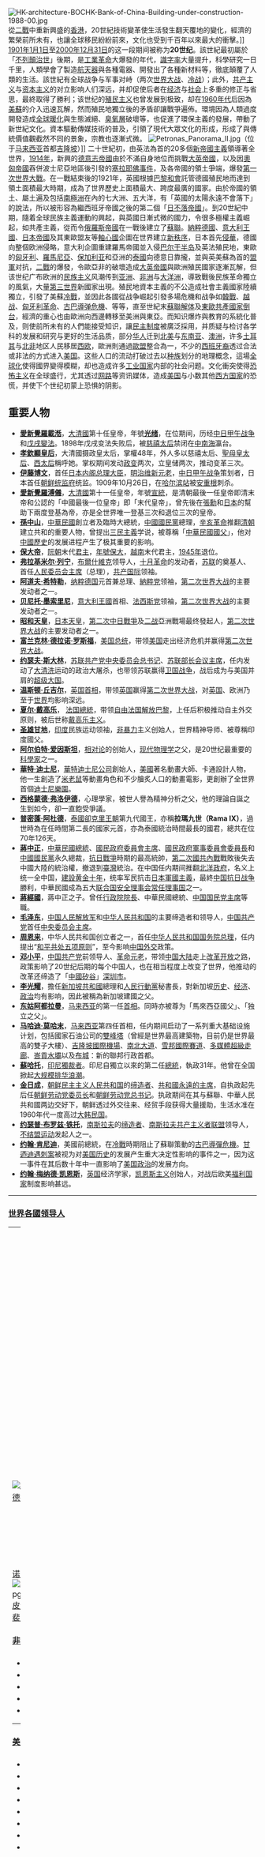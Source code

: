 {{多個問題|

{{POV |time=2010-04-06T07:09:32+00:00 }}
{{Inappropriate tone |time=2010-04-06T07:09:32+00:00 }}
}}
{{noteTA
|1=zh-hans:纳博科夫;zh-hk:納博可夫;zh-tw:納博可夫;
|2=zh-cn:蒂姆·伯纳斯-李; zh-tw:提姆·柏內茲-李;zh-hk:添·柏納斯-李;zh-hant:蒂姆·伯納斯-李;
|3=zh-cn:蒂莫西; zh-tw:提摩西; zh-hk:添莫菲;zh-hant:蒂莫西;
|4=zh-cn:蒂姆;zh-tw:提姆;zh-hk:添;zh-hant:蒂姆;
|5=zh-cn:伯纳斯; zh-tw:柏內茲;zh-hant:伯納斯;zh-hk:柏納斯;
}}
{{CenturyTOC|20}}
[[File:HK-architecture-BOCHK-Bank-of-China-Building-under-construction-1988-00.jpg|thumb]]從[[二戰|二戰]]中重新興盛的[[香港|香港]]，20世紀技術變革使生活發生翻天覆地的變化，經濟的繁榮前所未有，也讓全球移民紛紛前來，文化也受到千百年以來最大的衝擊。]]
[[1901年|1901年]][[1月1日|1月1日]]至[[2000年|2000年]][[12月31日|12月31日]]的这一段期间被称为'''20世纪'''。該世紀最初屬於「[[不列顛治世|不列顛治世]]」後期，是[[工業革命|工業革命]]大爆發的年代，[[識字率|識字率]]大量提升，科學研究一日千里，人類學會了製造[[航天器|航天器]]與各種電器、開發出了各種新材料等，徹底顛覆了人類的生活。該世紀有全球战争与军事对峙（两次[[世界大战|世界大战]]、[[冷战|冷战]]）；此外，[[共产主义|共产主义]]与[[资本主义|资本主义]]的对立影响人们深远，并却促使后者在[[经济|经济]]与[[社会|社会]]上多重的修正与省思，最終取得了勝利；该世纪的[[殖民主义|殖民主义]]也曾发展到极致，却在[[1960年代|1960年代]]后因為[[美國|美]][[蘇聯|蘇]]的介入迅速瓦解，然而殖民地獨立後的矛盾卻讓戰爭遍佈。環境因為人類過度開發造成[[全球暖化|全球暖化]]與生態滅絕、[[臭氧層|臭氧層]]破壞等，也促進了環保主義的發展，帶動了新世紀文化。資本驅動傳媒技術的普及，引領了現代大眾文化的形成，形成了與傳統價值觀截然不同的景象，宗教也逐漸式微。
[[File:Petronas_Panorama_II.jpg|thumb]]（位于[[马来西亚|马来西亚]]首都[[吉隆坡|吉隆坡]]）]] 
二十世紀初，由英法為首的20多個[[新帝國主義|新帝國主義]]領導著全世界，[[1914年|1914年]]，新興的[[德意志帝國|德意志帝國]]由於不滿自身地位而挑戰[[大英帝國|大英帝國]]，以及因[[奧匈帝國|奧匈帝國]]吞併波士尼亞地區後引發的[[塞拉耶佛事件|塞拉耶佛事件]]，及各帝國的領土爭端，爆發[[第一次世界大戰|第一次世界大戰]]。在一戰結束後的1921年，英國根據[[巴黎和會|巴黎和會]]託管德國殖民地而達到領土面積最大時期，成為了世界歷史上面積最大、跨度最廣的國家。由於帝國的領土、屬土遍及包括[[南極洲|南極洲]]在內的七大洲、五大洋，有「英國的太陽永遠不會落下」的說法，所以被形容為繼西班牙帝國之後的第二個「[[日不落帝國|日不落帝國]]」。到20世紀中期，隨着全球民族主義運動的興起，與英國日漸式微的國力，令很多極權主義崛起，如共產主義，從而令[[俄羅斯帝國|俄羅斯帝國]]在一戰後建立了[[蘇聯|蘇聯]]。[[納粹德國|納粹德國]]、[[意大利王國_(1861年－1946年)|意大利王國]]、[[日本帝國|日本帝國]]及其東歐盟友等[[軸心國|軸心國]]企圖在世界建立[[新秩序_(納粹主義)|新秩序]]，日本首先[[第二次中日战争|侵華]]，德國向整個欧洲侵略，意大利企圖重建羅馬帝國並入侵[[巴尔干半岛|巴尔干半岛]]及英法殖民地，東歐的[[匈牙利王國__(1920-1946)|匈牙利]]、[[羅馬尼亞王國|羅馬尼亞]]、[[保加利亚王國|保加利亚]]和亞洲的[[泰國|泰國]]向德意日靠攏，並與英美蘇為首的[[盟軍|盟軍]]对抗，[[二戰|二戰]]的爆發，令歐亞非的破壞造成[[大英帝國|大英帝國]]與歐洲殖民國家逐漸瓦解，但该世纪广布欧洲的[[民族主义|民族主义]]风潮传到[[亚洲|亚洲]]、[[非洲|非洲]]与[[大洋洲|大洋洲]]，導致戰後民族革命獨立的風氣，大量[[第三世界|第三世界]]新國家出現。殖民地資本主義的不公造成社會主義國家陸續獨立，引發了美蘇[[冷戰|冷戰]]，並因此各國從战争崛起引發多場危機和战争如[[韓戰|韓戰]]、[[越战|越战]]、[[匈牙利革命|匈牙利革命]]、[[古巴導弹危機|古巴導弹危機]]、等等，直至世紀末[[蘇聯解体|蘇聯解体]]及[[東欧劇變|東歐共產國家倒台]]，經濟的重心也由歐洲向西邊轉移至美洲與東亞。而知识爆炸與教育的系統化普及，则使前所未有的人們能接受知识，讓[[民主制度|民主制度]]被廣泛採用，并质疑与检讨各学科的发展和研究与更好的生活品质，部分[[华人|华人]]迁到[[北美|北美]]与[[东南亚|东南亚]]、[[澳洲|澳洲]]，许多[[土耳其|土耳其]]与[[北非|北非]]地区人民移居[[西欧|西欧]]，歐洲則通過[[歐盟|歐盟]]整合為一，不少的[[西班牙裔|西班牙裔]]透过合法或非法的方式进入[[美国|美国]]。这些人口的流动打破过去以[[种族|种族]]划分的地理概念，這場[[全球化|全球化]]使得國界變得模糊，却也造成许多[[工业国家|工业国家]]内部的社会问题。文化衝突使得[[恐怖主义|恐怖主义]]在全球盛行，尤其透过[[网路|网路]]等资讯媒体，造成[[美国|美国]]与小数其他[[西方国家|西方国家]]的恐慌，并使下个世纪初蒙上恐惧的阴影。

== 重要人物 ==
*'''[[光绪帝|愛新覺羅載湉]]'''，[[清朝|大清國]]第十任皇帝，年號'''[[光绪|光绪]]'''，在位期间，历经[[甲午战争|中日甲午战争]]和[[戊戌變法|戊戌變法]]。1898年戊戌变法失败后，被[[慈禧太后|慈禧太后]]禁闭在[[中南海|中南海]]瀛台。
*'''[[慈禧太后|孝欽顯皇后]]'''，大清國摄政皇太后，掌權48年，外人多以慈禧太后、[[聖母皇太后|聖母皇太后]]、[[西太后|西太后]]稱呼她。掌权期间发动[[政变|政变]]两次，立皇储两次，推动变革三次。
*'''[[伊藤博文|伊藤博文]]'''，首任[[日本内阁总理大臣|日本内阁总理大臣]]，[[明治维新|明治维新]][[元老_(日本)|元老]]，[[甲午战争|中日甲午战争]]策划者，日本首任[[大韓帝國|朝鲜]][[統監府|统监府]]统监。1909年10月26日，在[[哈尔滨站|哈尔滨站]]被[[安重根|安重根]]刺杀。
*'''[[溥仪|愛新覺羅溥儀]]'''，[[清朝|大清國]]第十一任皇帝，年號[[宣統|宣統]]，是清朝最後一任皇帝即清末帝和公認的「中國最後一位皇帝」即「末代皇帝」，曾先後在[[張勳|張勳]]和[[日本|日本]]的幫助下兩度登基為帝，亦是全世界唯一登基三次和退位三次的皇帝。
*'''[[孫中山|孫中山]]'''，[[中華民國|中華民國]]創立者及臨時大總統，[[中國國民黨|中國國民黨]]總理，[[辛亥革命|辛亥革命]]推翻[[清朝|清朝]]建立共和的重要人物，曾提出[[三民主義|三民主義]]学说，被尊稱「[[中華民國國父|中華民國國父]]」，他对[[中國歷史|中國歷史]]的发展进程产生了极其重要的影响。
*'''[[保大帝|保大帝]]'''，[[阮朝|阮朝]]末代[[君主|君主]]，[[年號|年號]][[保大_(阮朝)|保大]]，[[越南|越南]]末代君主，[[1945年|1945年]]退位。
*'''[[弗拉基米尔·列宁|弗拉基米尔·列宁]]'''，[[布爾什維克|布爾什維克]]领导人，[[十月革命|十月革命]]的发动者，[[苏联|苏联]]的奠基人、首任[[苏联部长会议主席|人民委员会主席]]（总理），[[共产国际|共产国际]]领袖。
*'''[[阿道夫·希特勒|阿道夫·希特勒]]'''，[[纳粹德国|纳粹德国]]元首兼总理、[[納粹党|納粹党]]领袖，[[第二次世界大战|第二次世界大战]]的主要发动者之一。
*'''[[贝尼托·墨索里尼|贝尼托·墨索里尼]]'''，[[意大利王國_(1861年-1946年)|意大利王國]]首相、[[法西斯党|法西斯党]]领袖，[[第二次世界大战|第二次世界大战]]的主要发动者之一。
*'''[[昭和天皇|昭和天皇]]'''，[[日本天皇|日本天皇]]，[[抗日战争|第二次中日戰爭]]及[[二战|二战]]亞洲戰場最终發起人，[[第二次世界大战|第二次世界大战]]的主要发动者之一。
*'''[[富兰克林·德拉诺·罗斯福|富兰克林·德拉诺·罗斯福]]'''，[[美国总统|美国总统]]，带领[[美国|美国]]走出经济危机并赢得[[第二次世界大战|第二次世界大战]]。
*'''[[约瑟夫·斯大林|约瑟夫·斯大林]]'''，[[苏联共产党中央委员会总书记|苏联共产党中央委员会总书记]]、[[苏联部长会议主席|苏联部长会议主席]]，任内发动了[[大清洗|大清洗]]运动的政治大屠杀，也带领苏联赢得[[苏德战争|卫国战争]]，战后成为与美国并肩的[[超级大国|超级大国]]。
*'''[[温斯顿·丘吉尔|温斯顿·丘吉尔]]'''，[[英国首相|英国首相]]，带领[[英国|英国]]赢得[[第二次世界大战|第二次世界大战]]，对[[英国历史|英国]]、欧洲乃至于[[世界歷史|世界]]均影响深远。
*'''[[夏尔·戴高乐|夏尔·戴高乐]]'''， [[法国總統|法国總統]]，带领[[自由法国|自由法国]][[解放巴黎|解放巴黎]]，上任后积极推动自主外交原则，被后世称[[戴高乐主义|戴高乐主义]]。
*'''[[圣雄甘地|圣雄甘地]]'''，[[印度|印度]]民族运动领袖，[[非暴力|非暴力]]主义创始人，世界精神导师、被尊稱印度國父。
*'''[[阿尔伯特·爱因斯坦|阿尔伯特·爱因斯坦]]'''，[[相对论|相对论]]的创始人，[[现代物理学|现代物理学]]之父，是20世纪最重要的[[科學家|科學家]]之一。
*'''[[華特·迪士尼|華特·迪士尼]]'''，[[華特迪士尼公司|華特迪士尼公司]]創始人，[[美國|美國]]著名動畫大師、卡通設計人物，他一生創造了[[米老鼠|米老鼠]]等動畫角色和不少膾炙人口的動畫電影，更創辦了全世界首個[[迪士尼樂園|迪士尼樂園]]。
*'''[[西格蒙德·弗洛伊德|西格蒙德·弗洛伊德]]'''，心理學家，被世人譽為精神分析之父，他的理論自誕之生到如今，卻一直飽受爭議。
*'''[[普密蓬·阿杜德|普密蓬·阿杜德]]'''，[[泰國|泰國]][[卻克里王朝|卻克里王朝]]第九代國王，亦稱'''拉瑪九世（Rama IX）'''，過世時為在任時間第二長的國家元首，亦為泰國統治時間最長的國君，總共在位70年126天。
*'''[[蔣中正|蔣中正]]'''，[[中華民國總統|中華民國總統]]、[[國民政府委員會主席|國民政府委員會主席]]、[[國民政府軍事委員會|國民政府軍事委員會]][[委員長|委員長]]和[[中國國民黨|中國國民黨]]永久總裁，[[抗日戰爭|抗日戰爭]]時期的最高統帥，[[第二次國共內戰|第二次國共內戰]]戰敗後失去中國大陸的統治權，撤退到[[臺灣|臺灣]]統治。在中国任内期间推翻[[北洋政府|北洋政府]]，名义上统一全中国，[[黃金十年_(中華民國)|建設黄金十年]]，统率军民抗击[[日本軍國主義|日本軍國主義]]，最終[[中国抗日战争|中国抗日战争]]勝利，中華民國成為五大[[联合国安全理事会常任理事国|联合国安全理事会常任理事国]]之一。
*'''[[蔣經國|蔣經國]]'''，蔣中正之子。曾任[[行政院院長|行政院院長]]、中華民國總統、[[中国国民党主席|中国国民党主席]]等職。
*'''[[毛泽东|毛泽东]]'''，[[中国人民解放军|中国人民解放军]]和[[中华人民共和国|中华人民共和国]]的主要缔造者和领导人，[[中国共产党|中国共产党]]首任[[中国共产党中央委员会主席|中央委员会主席]]。
*'''[[周恩来|周恩来]]'''，中华人民共和国创立者之一，首任[[中华人民共和国国务院总理|中华人民共和国国务院总理]]，任内提出“[[和平共处五项原则|和平共处五项原则]]”，至今影响[[中华人民共和国外交|中国外交]]政策。
*'''[[邓小平|邓小平]]'''，[[中国共产党|中国共产党]]前领导人、[[中共八大元老|革命元老]]，带领[[中国大陆|中国大陆]]走上[[改革开放|改革开放]]之路，政策影响了20世纪后期的每个中国人，也在相当程度上改变了世界，他推动的改革还缔造了「[[中國矽谷|中國矽谷]]」[[深圳市|深圳市]]。
*'''[[李光耀|李光耀]]'''，擔任[[新加坡共和國|新加坡共和國]]總理和[[人民行動黨|人民行動黨]]秘書長，對新加坡[[新加坡历史|历史]]、[[新加坡经济|经济]]、[[新加坡政治|政治]]均有影响，因此被稱為新加坡建國之父。
*'''[[东姑阿都拉曼|东姑阿都拉曼]]'''，[[马来西亚|马来西亚]]的第一任[[马来西亚首相|首相]]。同時亦被尊为「馬來西亞國父」、「独立之父」。
*'''[[马哈迪·莫哈末|马哈迪·莫哈末]]'''，[[马来西亚|马来西亚]]第四任首相，任内期间启动了一系列重大基础设施计划，包括國家石油公司的[[雙峰塔|雙峰塔]]（曾經是世界最高建築物，目前仍是世界最高的雙子大樓）、[[吉隆坡國際機場|吉隆坡國際機場]]、[[南北大道|南北大道]]、[[雪邦國際賽道|雪邦國際賽道]]、[[多媒體超級走廊|多媒體超級走廊]]、[[峇貢水壩|峇貢水壩]]以及[[布城|布城]]：新的聯邦行政首都。
*'''[[蘇哈托|蘇哈托]]'''，[[印尼|印尼]][[獨裁者|獨裁者]]。印尼自獨立以來的第二任[[印度尼西亚总统|總統]]，執政31年。他曾在全国掀起[[印度尼西亚大屠杀_(1965年－1966年)|大规模排华浪潮]]。
*'''[[金日成|金日成]]'''，[[朝鲜民主主义人民共和国|朝鲜民主主义人民共和国]]的[[國父|缔造者]]、[[共和國永遠的主席|共和國永遠的主席]]，自执政起先后任[[朝鲜劳动党委员长|朝鲜劳动党委员长]]和[[朝鲜劳动党总书记|朝鲜劳动党总书记]]。执政期间在其与蘇聯、中華人民共和國两边交好下，朝鲜透过外交往来、经贸手段获得大量援助，生活水准在1960年代一度高过[[大韩民国|大韩民国]]。
*'''[[约瑟普·布罗兹·铁托|约瑟普·布罗兹·铁托]]'''，[[南斯拉夫|南斯拉夫]]的[[国父|缔造者]]、[[南斯拉夫共产主义者联盟|南斯拉夫共产主义者联盟]]领导人，[[不结盟运动|不结盟运动]]发起人之一。
*'''[[约翰·肯尼迪|约翰·肯尼迪]]'''，美國前總統，在[[冷戰|冷戰]]時期阻止了蘇聯策動的[[古巴導彈危機|古巴導彈危機]]。[[甘迺迪遇刺案|甘迺迪遇刺案]]被视为对[[美国历史|美国历史]]的发展产生重大决定性影响的事件之一，因为这一事件在其后数十年中一直影响了[[美国政治|美国政治]]的发展方向。
*'''[[约翰·梅纳德·凯恩斯|约翰·梅纳德·凯恩斯]]'''，[[英国|英国]]经济学家，[[凯恩斯主义|凯恩斯主义]]创始人，对战后欧美[[福利国家|福利国家]]制度影响甚远。
<hr>
=== [[世界各國|世界各國]][[领导人|领导人]] ===
{| border="0" cellpadding="5" width="100%"
|----- valign="top"
| width="25%" | || width="25%" | 
|-----
| valign="top" |

[[File:_Nelson_Mandela_1994_(2).jpg|thumb]][[纳尔逊·曼德拉|纳尔逊·曼德拉]]]]
[[File:FDR_in_1933_(1).jpg|thumb]][[富兰克林·德拉诺·罗斯福|富兰克林·德拉诺·罗斯福]]]]
[[File:John_F._Kennedy,_White_House_color_photo_portrait.jpg|150px]][[约翰·甘迺迪|约翰·甘迺迪]]]] 
[[File:Augusto_Pinochet_foto_oficial_coloreada.jpg|thumb]][[皮诺切特|皮诺切特]]]]
[[File:Juan_Domingo_Perón.jpg|thumb]][[胡安·裴隆|胡安·裴隆]]]]

====[[非洲|非洲]]====
*[[伊迪·阿敏|伊迪·阿敏]]，[[乌干达|乌干达]]
*[[曼德拉|曼德拉]]，[[南非|南非]]
*[[纳赛尔|纳赛尔]]，[[埃及|埃及]]
*[[薩莫拉·馬謝爾|薩莫拉·馬謝爾]]，[[莫桑比克|莫桑比克]]
*[[罗伯特·穆加贝|罗伯特·穆加贝]]，[[津巴布韦|津巴布韦]]
<hr>

====[[美洲|美洲]]====
*[[狄奥多·罗斯福|狄奥多·罗斯福]]，[[美国|美国]]
*[[伍德羅·威爾遜|伍德羅·威爾遜]]，[[美国|美国]]
* [[富蘭克林·德拉諾·羅斯福|富蘭克林·德拉諾·羅斯福]]，[[美国|美国]]
*[[哈利·S·杜鲁门|哈利·S·杜鲁门]]，[[美国|美国]]
*[[德怀特·D·艾森豪威尔|德怀特·D·艾森豪威尔]]，[[美国|美国]]
*[[约翰·肯尼迪|约翰·肯尼迪]]，[[美国|美国]]
*[[林登·B·约翰逊|林登·B·约翰逊]]，[[美国|美国]]
*[[理查德·尼克松|理查德·尼克松]]，[[美国|美国]]
| valign="top" |
*[[吉米·卡特|吉米·卡特]]，[[美国|美国]]
*[[隆納·雷根|隆納·雷根]]，[[美国|美国]]
*[[乔治·赫伯特·沃克·布什|乔治·赫伯特·沃克·布什]]，[[美国|美国]]
*[[比爾·柯林頓|比爾·柯林頓]]，[[美国|美国]]
*[[路易·聖洛朗|路易·聖洛朗]]，[[加拿大|加拿大]]
*[[萊斯特·皮爾遜|萊斯特·皮爾遜]]，[[加拿大|加拿大]]
*[[皮埃尔·特鲁多|皮埃尔·特鲁多]]，[[加拿大|加拿大]]
*[[胡安·裴隆|胡安·裴隆]]，[[阿根廷|阿根廷]]
*[[伊娃·裴隆|伊娃·裴隆]]，[[阿根廷|阿根廷]]
*[[菲德爾·卡斯特罗|菲德爾·卡斯特罗]]，[[古巴|古巴]]
*[[切·格瓦拉|切·格瓦拉]]，[[古巴|古巴]]
*[[皮诺切特|皮诺切特]]，[[智利|智利]]
*[[藤森謙也|藤森謙也]]，[[祕魯|祕魯]]
*[[若昂·菲格雷多|若昂·菲格雷多]]，[[巴西|巴西]]

|}
<hr>

====[[東亞|東亞]]、[[東南亞|東南亞]]、[[南亞|南亞]]====
{| border="0" cellpadding="5" width="100%"
|----- valign="top"
| width="25%" | || width="25%" | || width="25%" | || width="25%" |
|
|
|-----
| valign="top" |
[[File:Sun_Yat-sen_2.jpg|thumb]][[孫中山|孫中山]]]]
[[File:Mahathir_1984_cropped.jpg|thumb]][[马哈迪·莫哈末|马哈迪·莫哈末]]]]
[[File:_Kim_Il_Sung_Portrait-2.jpg|thumb]][[金日成|金日成]]]]
| valign="top" |
[[File:Mao_Zedong_portrait.jpg|thumb]][[毛泽东|毛泽东]]]]
[[File:_Hideki_Tōjō.jpg|thumb]][[東條英機|東條英機]]]] 
[[File:Lee_Kuan_Yew.jpg|thumb]][[李光耀|李光耀]]]]
| valign="top" |
[[File:蔣中正肖像(上色).jpg|thumb]][[蔣中正|蔣中正]]]]
[[File:Deng_Xiaoping_and_Jimmy_Carter_at_the_arrival_ceremony_for_the_Vice_Premier_of_China._-_NARA_-_183157-restored(cropped).jpg|thumb]][[邓小平|邓小平]]]]
[[File:_Jnehru.jpg|thumb]][[賈瓦哈拉爾·尼赫魯|賈瓦哈拉爾·尼赫魯]]]]
|}
{| border="0" cellpadding="5" width="100%"
|----- valign="top"
| width="25%" | || width="25%" | 
|-----
| valign="top" |
*[[光绪帝|光绪帝]]，[[清朝|大清帝國]]
*[[溥仪|溥仪]]，大清帝國
*[[袁世凱|袁世凱]]，大清帝國、[[中華民國|中華民國]]、[[中華帝國|中華帝國]]（中國）
*[[孫中山|孫中山]]，中華民國
*[[蔣中正|蔣中正]]，中華民國
*[[蔣經國|蔣經國]]，中華民國
*[[李登輝|李登輝]]，中華民國
*[[毛泽东|毛泽东]]，[[中华人民共和国|中华人民共和国]]
*[[周恩来|周恩来]]，中華人民共和國
*[[华国锋|华国锋]]，中華人民共和國
*[[邓小平|邓小平]]，中華人民共和國
*[[赵紫阳|赵紫阳]]，中華人民共和國
*[[江泽民|江泽民]]，中華人民共和國
*[[李鹏|李鹏]]，中華人民共和國
*[[甘地|甘地]]，[[印度|印度]]
*[[尼赫鲁|尼赫鲁]]，印度
*[[甘地夫人|甘地夫人]]，印度
*[[拉吉夫·甘地|拉吉夫·甘地]]，印度
*[[穆罕默德·阿里·真纳|穆罕默德·阿里·真纳]]，[[巴基斯坦|巴基斯坦]]
*[[齊亞·哈克|齊亞·哈克]]，[[巴基斯坦|巴基斯坦]]
*[[貝娜齊爾·布托|貝娜齊爾·布托]]，[[巴基斯坦|巴基斯坦]]
*[[納瓦茲·謝里夫|納瓦茲·謝里夫]]，[[巴基斯坦|巴基斯坦]]
*[[阮福晪|阮福晪]]，[[阮朝|阮朝]]([[越南|越南]])
*[[胡志明|胡志明]]，[[越南|越南]]
*[[大正天皇|大正天皇]]，[[日本|日本]]
*[[昭和天皇|昭和天皇]]，[[日本|日本]]
*[[明仁天皇|明仁天皇]]，[[日本|日本]]
*[[伊藤博文|伊藤博文]]，日本
*[[桂太郎|桂太郎]]，日本
*[[加藤高明|加藤高明]]，日本
*[[田中義一|田中義一]]，日本
| valign="top" |
*[[近衛文麿|近衛文麿]]，日本
*[[東條英機|東條英機]]，日本
*[[吉田茂|吉田茂]]，日本
*[[岸信介|岸信介]]，日本
*[[佐藤榮作|佐藤榮作]]，日本
*[[田中角榮|田中角榮]]，日本
*[[中曾根康弘|中曾根康弘]]，日本
*[[橋本龍太郎|橋本龍太郎]]，日本
*[[小淵惠三|小淵惠三]]，日本
*[[銮披汶·颂堪|銮披汶·颂堪]]，[[泰国|泰国]]
*[[金日成|金日成]]，[[朝鲜民主主义人民共和国|北朝鮮]]
*[[金正日|金正日]]，北朝鮮
*[[李承晚|李承晚]]，[[大韩民国|韓國]]
*[[朴正熙|朴正熙]]，韓國
*[[全斗煥|全斗煥]]，韓國
*[[盧泰愚|盧泰愚]]，韓國
*[[金泳三|金泳三]]，韓國
*[[金大中|金大中]]，韓國
*[[西哈努克|西哈努克]]，[[柬埔寨|柬埔寨]]
*[[波尔布特|波尔布特]]，柬埔寨
*[[洪森|洪森]]，柬埔寨
*[[蘇卡諾|蘇卡諾]]，[[印尼|印尼]]
*[[蘇哈托|蘇哈托]]，[[印尼|印尼]]
*[[馬可仕|馬可仕]]，[[菲律宾|菲律宾]]
*[[菲德爾·瓦爾迪斯·羅慕斯|菲德爾·瓦爾迪斯·羅慕斯]]，[[菲律宾|菲律宾]]
*[[李光耀|李光耀]]，[[新加坡|新加坡]]
*[[東姑阿都拉曼|東姑阿都拉曼]]，[[马来西亚|马来西亚]]
*[[敦阿都拉萨|敦阿都拉萨]]，馬來西亞
*[[胡先翁|胡先翁]]，馬來西亞
*[[马哈迪·莫哈末|马哈迪·莫哈末]]，馬來西亞
|}
<hr>
{| border="0" cellpadding="5" width="100%"
|----- valign="top"
| width="25%" | || width="25%" | 
|-----
| valign="top" |

====[[欧洲|欧洲]]====
{| border="0" cellpadding="5" width="100%"
|----- valign="top"
| width="25%" | || width="25%" | || width="25%" | || width="25%" |
|
|
|-----
| valign="top" |
[[File:Bundesarchiv_Bild_183-H1216-0500-002,_Adolf_Hitler.jpg|150px]]]]
[[File:Sir_Winston_Churchill_-_19086236948.jpg|150px]]]]
| valign="top" |
[[File:Josip_Broz_Tito_uniform_portrait.jpg|150px]]]]
[[File:Duce_Benito_Mussolini.jpg|150px]]]]
| valign="top" |
[[File:Charles_de_Gaulle-1963.jpg|150px]]]]
[[File:Ataturk1930s.jpg|150px]]]]
|}

{| border="0" cellpadding="5" width="100%"
|----- valign="top"
| width="25%" | || width="25%" | 
|-----
| valign="top" |

*[[佐治五世|佐治五世]]，[[英国|英国]]
*[[佐治六世|佐治六世]]，[[英国|英国]]
*[[內維爾·張伯倫|內維爾·張伯倫]]，[[英国|英国]]
*[[温斯顿·邱吉尔|温斯顿·邱吉尔]]，英國
*[[愛德華·希思|愛德華·希思]]，英國
*[[柴契爾夫人|柴契爾夫人]]，英國
*[[約翰·梅傑|約翰·梅傑]]，英國
*[[威廉二世_(德国)|威廉二世]]，[[德意志帝国|德意志帝国]]
*[[保罗·冯·兴登堡|保罗·冯·兴登堡]]，[[威瑪共和國|威瑪共和國]]
*[[阿道夫·希特勒|阿道夫·希特勒]]，[[納粹德国|納粹德国]]
*[[康拉德·阿登纳|康拉德·阿登纳]]，[[西德|西德]]
*[[赫爾穆特·科爾|赫爾穆特·科爾]]，[[德国|德国]]
*[[维托里奥·埃马努埃莱三世|维托里奥·埃马努埃莱三世]]，[[意大利王國|意大利王國]]
*[[墨索里尼|墨索里尼]]，[[意大利王國|意大利王國]]
*[[阿爾契德·加斯貝利|阿爾契德·加斯貝利]]，[[意大利共和國|意大利共和國]]
*[[贝当|贝当]]，[[法国|法国]]
*[[夏爾·戴高樂|夏爾·戴高樂]]，[[法國|法國]]
*[[弗朗索瓦·密特朗|弗朗索瓦·密特朗]]，[[法國|法國]]
*[[雅克·希拉克|雅克·希拉克]]，[[法國|法國]]
*[[弗朗西斯科·佛朗哥|弗朗西斯科·佛朗哥]]，[[佛朗哥時期|西班牙]]
*[[铁托|铁托]]，[[南斯拉夫|南斯拉夫]]
*[[米洛塞維奇|米洛塞維奇]]，南斯拉夫
*[[瓦茨拉夫·哈維爾|瓦茨拉夫·哈維爾]]，[[捷克|捷克]]
| valign="top" |
*[[列赫·瓦文萨|列赫·瓦文萨]]，[[波兰|波兰]]
*[[穆斯塔法·凯末尔·阿塔土克|穆斯塔法·凯末尔·阿塔土克]]，[[土耳其|土耳其]]
*[[霍查|霍查]]，[[阿爾巴尼亞|阿爾巴尼亞]]
|}
<hr>

====[[西亞|西亞]]====

{| border="0" cellpadding="5" width="100%"
|----- valign="top"
| width="25%" | || width="25%" | || width="25%" | || width="25%" |
|
|
|-----
| valign="top" |
[[File:Golda_Meir_03265u.jpg|150px]]]]
| valign="top" |
[[File:Portrait_of_Ruhollah_Khomeini_By_Mohammad_Sayyad.jpg|140px]]]]
| valign="top" |
[[File:Saddam_Hussein_in_1998.png|140px]]]]
|}

*[[穆罕默德·奥马尔|穆罕默德·奥马尔]]，[[阿富汗|阿富汗]]
*[[戴維·本-古里安|戴維·本-古里安]]，[[以色列|以色列]]
*[[迈尔夫人|迈尔夫人]]，[[以色列|以色列]]
*[[希蒙·佩雷斯|希蒙·佩雷斯]]，[[以色列|以色列]]
*[[伊本·沙烏地|伊本·沙烏地]]，[[沙特阿拉伯|沙特阿拉伯]]
*[[阿卜杜拉一世|阿卜杜拉一世]]，[[約旦|約旦]]
*[[赛义德·鲁霍拉·霍梅尼|赛义德·鲁霍拉·霍梅尼]]，[[伊朗|伊朗]]
*[[阿拉法特|阿拉法特]]，[[巴勒斯坦|巴勒斯坦]]
*[[費薩爾一世|費薩爾一世]]，[[伊拉克|伊拉克]]
*[[萨达姆|萨达姆]]，[[伊拉克|伊拉克]]
*[[扎耶德·本·苏尔坦·阿勒纳哈扬|扎耶德·本·苏尔坦·阿勒纳哈扬]]，[[阿聯酋|阿聯酋]]

<hr>

====[[苏联|苏联]]／[[俄罗斯|俄罗斯]]====

{| border="0" cellpadding="5" width="100%"
|----- valign="top"
| width="25%" | || width="25%" | || width="25%" | || width="25%" |
|
|
|-----
| valign="top" |

[[File:Lenin_1920.jpg|135px]]]]
| valign="top" |
[[File:Stalin_Museum_Batumi.jpg|150px]]]]
| valign="top" |
[[File:RIAN_archive_359290_Mikhail_Gorbachev_(cropped).jpg|160px]]]]
|} 

*[[尼古拉二世_(俄罗斯)|尼古拉二世]]
*[[弗拉基米尔·列宁|弗拉基米尔·列宁]]
*[[托洛茨基|托洛茨基]]
*[[莫洛托夫|莫洛托夫]]
*[[约瑟夫·斯大林|约瑟夫·斯大林]]
*[[尼基塔·赫鲁晓夫|尼基塔·赫鲁晓夫]]
*[[布里茲涅夫|布里茲涅夫]]
*[[尤里·弗拉基米罗维奇·安德罗波夫|尤里·弗拉基米罗维奇·安德罗波夫]]
*[[米哈伊尔·戈尔巴乔夫|米哈伊尔·戈尔巴乔夫]]
*[[鲍里斯·尼古拉耶维奇·叶利钦|鲍里斯·尼古拉耶维奇·叶利钦]]

<hr>
{| border="0" cellpadding="5" width="100%"
|----- valign="top"
| width="25%" | || width="25%" | 
|-----
| valign="top" |
|}

=== 科学家 ===
{| border="0" cellpadding="5" width="100%"
|----- valign="top"
| width="25%" | || width="25%" | || width="25%" | || width="25%" |
|
|
|-----
| valign="top" |
[[File:Albert_Einstein_Head.jpg|140px]]]]
|} 

*[[爱因斯坦|爱因斯坦]]
*[[海森堡|海森堡]]
*[[斯蒂芬·霍金|斯蒂芬·霍金]]
*[[玻尔|玻尔]]
*[[伽莫夫|伽莫夫]]
*[[湯瑪斯·愛迪生|湯瑪斯·愛迪生]]
*[[巴甫洛夫|巴甫洛夫]]
*[[佛朗西斯·克里克|佛朗西斯·克里克]]
*[[詹姆斯·沃森|詹姆斯·沃森]]
*[[艾伦·图灵|艾伦·图灵]]
*[[冯·诺伊曼|冯·诺伊曼]]
*[[蒂姆·伯纳斯-李|蒂姆·伯纳斯-李]]
*[[伦琴|伦琴]]
*[[薛定谔|薛定谔]]
*[[高錕|高錕]]
*[[尼古拉·特斯拉|尼古拉·特斯拉]]
*[[玛丽·居里|玛丽·居里]]
*[[约翰·冯·诺伊曼|约翰·冯·诺伊曼]]
<hr>

=== 軍事領袖 ===
{| border="0" cellpadding="5" width="100%"
|----- valign="top"
| width="25%" | || width="25%" | || width="25%" | || width="25%" |
|
|
|-----
| valign="top" |
[[File:Erwin-Rommel-1941.jpg|140px]]]]
|} 
*[[毛澤東|毛澤東]]
*[[朱德|朱德]]
*[[金日成|金日成]]
*[[蔣介石|蔣介石]]
*[[孫立人|孫立人]]
*[[張自忠|張自忠]]
*[[約翰·潘興|約翰·潘興]]
*[[乔治·马歇尔|乔治·马歇尔]]
*[[麥克阿瑟|麥克阿瑟]]
*[[艾森豪威爾|艾森豪威爾]]
*[[奧馬爾·布萊德雷|奧馬爾·布萊德雷]]
*[[巴頓|巴頓]]
*[[尼米兹|尼米兹]]
*[[朱可夫|朱可夫]]
*[[康斯坦丁·羅科索夫斯基|康斯坦丁·羅科索夫斯基]]
*[[艾伦·布鲁克|艾伦·布鲁克]]
*[[伯納德·勞·蒙哥馬利|伯納德·勞·蒙哥馬利]]
*[[東條英機|東條英機]]
*[[山本五十六|山本五十六]] 
*[[埃里希·馮·曼施坦因|埃里希·馮·曼施坦因]]
*[[隆美爾|隆美爾]]
*[[卡爾·鄧尼茨|卡爾·鄧尼茨]]
*[[戈林|戈林]]
*[[海因茨·古德里安|海因茨·古德里安]]
*[[墨索里尼|墨索里尼]]
*[[費迪南·福煦|費迪南·福煦]]
*[[夏爾·戴高樂|夏爾·戴高樂]]
<hr>

=== 电影人 ===

{| border="0" cellpadding="5" width="100%"
|----- valign="top"
| width="25%" | || width="25%" | || width="25%" | || width="25%" |
|
|
|-----
| valign="top" |
[[File:Walt_Disney_1946.JPG|140px]]]]
|} 
*[[詹姆斯卡麥隆|詹姆斯卡麥隆]]
*[[查理·卓别林|查理·卓别林]]
*[[伍迪·艾伦|伍迪·艾伦]]
*[[英格玛·伯格曼|英格玛·伯格曼]]
*[[米开朗基罗·安东尼奥尼|米开朗基罗·安东尼奥尼]]
*[[法兰克·卡普拉|法兰克·卡普拉]]
*[[弗朗西斯·科波拉|弗朗西斯·科波拉]]
*[[谢尔盖·爱森斯坦|谢尔盖·爱森斯坦]]
*[[费德里柯·费里尼|费德里柯·费里尼]]
*[[伊利亚·卡赞|伊利亚·卡赞]]
*[[阿尔弗雷德·希区柯克|阿尔弗雷德·希区柯克]]
*[[华特·迪士尼|华特·迪士尼]]
*[[劳勃·怀斯|劳勃·怀斯]]
*[[约翰·拉塞特|约翰·拉塞特]]
*[[乔治·卢卡斯|乔治·卢卡斯]]
*[[史蒂文·索德伯格|史蒂文·索德伯格]]
*[[斯坦利·库布里克|斯坦利·库布里克]]
*[[斯蒂芬·斯皮尔伯格|斯蒂芬·斯皮尔伯格]]
*[[大卫·林奇|林奇]]
*[[马丁·斯科西斯|马丁·斯科西斯]]
*[[大卫·连恩|大卫·连恩]]
*[[黑泽明|黑泽明]]
*[[宫崎骏|宫崎骏]]
*[[小津安二郎|小津安二郎]]
*[[让·雷诺阿|让·雷诺阿]]
*[[奥森·威尔斯|奥森·威尔斯]]
*[[許冠文|許冠文]]
*[[周星馳|周星馳]]
*[[劉德華|劉德華]]
|}
<hr>
{| border="0" cellpadding="5" width="100%"
|----- valign="top"
| width="20%" | || width="30%" | 
|-----
| valign="top" |

===武術家===
*[[黃飛鴻|黃飛鴻]]
*[[霍元甲|霍元甲]]
*[[葉問|葉問]]
*[[李小龙|李小龙]]
*[[刘云樵|刘云樵]]
*[[衛笑堂|衛笑堂]]
*[[道夫·龙格尔|道夫·龙格尔]]
<hr>

===音樂家=== 
*[[法蘭克·辛納屈|法蘭克·辛納屈]]
*[[梅豔芳|梅豔芳]]
*[[黃家駒|黃家駒]]
*[[張國榮|張國榮]]
*[[艾維斯·皮禮士利|艾維斯·皮禮士利]]
*[[譚詠麟|譚詠麟]]
*[[許冠傑|許冠傑]]
*[[鲍勃·迪伦|鲍勃·迪伦]]
*[[林子祥|林子祥]]
*[[王傑|王傑]]
*[[披頭四樂隊|披頭四樂隊]]
*[[艾瑞莎·弗蘭克林|艾瑞莎·弗蘭克林]]
*[[張學友|張學友]]
*[[周璇|周璇]]

| valign="top" |

=== 文学家 ===
*[[泰戈尔|泰戈尔]]
*[[马克·吐温|马克·吐温]]
*[[羅曼·羅蘭|羅曼·羅蘭]]
*[[葉慈|葉慈]]
*[[海明威|海明威]]
*[[巴勃罗·聂鲁达|聶魯達]]
*[[胡适|胡适]]
*[[鲁迅|鲁迅]]
*[[夏目漱石|夏目漱石]]
*[[芥川龙之介|芥川龙之介]]
*[[川端康成|川端康成]]
*[[三島由紀夫|三島由紀夫]]
*[[太宰治|太宰治]]
*[[索忍尼辛|索忍尼辛]]
*[[阿尔贝·加缪|阿尔贝·加缪]]
*[[亚瑟·米勒|亚瑟·米勒]]
*[[达里奥·福|达里奥·福]]
*[[费尔南多·佩索亚|费尔南多·佩索亚]]
*[[弗朗西斯·斯科特·菲茨杰拉德|弗朗西斯·斯科特·菲茨杰拉德]]
*[[弗兰兹·卡夫卡|弗兰兹·卡夫卡]]
*[[乔治·奥威尔|乔治·奥威尔]]
*[[哈罗德·品特|哈罗德·品特]]
*[[杰罗姆·大卫·塞林格|杰罗姆·大卫·塞林格]]
*[[让-保罗·萨特|让-保罗·萨特]]
*[[詹姆斯·乔伊斯|詹姆斯·乔伊斯]]
*[[亨利·米勒|亨利·米勒]]
*[[约翰·罗纳德·鲁埃尔·托尔金|约翰·罗纳德·鲁埃尔·托尔金]]
*[[马塞尔·普鲁斯特|马塞尔·普鲁斯特]]
*[[费德里戈·加西亚·洛尔卡|费德里戈·加西亚·洛尔卡]]
*[[塞缪尔·贝克特|塞缪尔·贝克特]]
*[[索尔·贝娄|索尔·贝娄]]
*[[托马斯·斯特尔那斯·艾略特|托马斯·斯特尔那斯·艾略特]]
*[[加西亚·马尔克斯|加西亚·马尔克斯]]
*[[托妮·莫里森|托妮·莫里森]]
*[[托马斯·曼|托马斯·曼]]
| valign="top" |
*[[弗吉尼亚·伍尔芙|弗吉尼亚·伍尔芙]]
*[[威廉·巴特勒·叶芝|威廉·巴特勒·叶芝]]
*[[弗拉基米爾·納博可夫|弗拉基米爾·納博可夫]]
*[[米兰·昆德拉|米兰·昆德拉]]
*[[克立·巴莫|克立·巴莫]]
*[[金庸|金庸]]
<hr>

=== 艺术家 ===
*[[达利|达利]]
*[[毕加索|毕加索]]
*[[安迪沃荷|安迪沃荷]]
*[[杜象|杜象]]
*[[勒·柯布西耶|勒·柯布西耶]]
<hr>

=== 商业家 ===
*[[亨利·福特|亨利·福特]]
*[[比尔·盖茨|比尔·盖茨]]
*[[賴利·佩吉|賴利·佩吉]]
*[[保罗·艾伦|保罗·艾伦]]
*[[巴菲特|巴菲特]]
*[[安藤百福|安藤百福]]
*[[华特·迪士尼|华特·迪士尼]]
*[[李健熙|李健熙]]
*[[霍华德·休斯|霍华德·休斯]]
*[[史蒂夫·乔布斯|史蒂夫·乔布斯]]
*[[林纳斯·托瓦兹|林纳斯·托瓦兹]]
*[[松下幸之助|松下幸之助]]
*[[山姆·沃尔顿|山姆·沃尔顿]]
<hr>

=== 宗教家及社會運動者 ===
*[[若望保祿二世|若望保祿二世]]
*[[德蕾莎修女|德蕾莎修女]]
*[[马丁·路德·金|马丁·路德·金]]
*[[罗萨·帕克斯|罗萨·帕克斯]]
*[[達賴喇嘛|達賴喇嘛]][[丹增嘉措|丹增嘉措]]
*[[黛安娜王妃|黛安娜王妃]]
*[[葛培理|葛培理]]
*[[文鲜明|文鲜明]]
|}

== 重要事件、发展与成就 ==
=== 科学技术 ===
''参看[[20世纪的科学成就|20世纪的科学成就]]、[[20世纪的科学演变年表|20世纪的科学演变年表]]''
*[[汽车|汽车]]工业以及其他[[工业|工业]]开始使用[[流水装配线|流水装配线]]。这种大规模的生产使商品价格降低，产出更多。汽车也因此成为重要的交通工具。
[[File:First_flight2.jpg|thumb]]
*机动[[飞机|飞机]]在[[1903年|1903年]]面世后，国与国之间的距离拉近；随着航空科技不断进步，带给人类不少方便，但也引发很多污染问题、[[石油危机|石油危机]]等，及航空科技应用于军事上，于二十世纪的两次全球性战争中带来不少大规模破坏。
*[[航天器|航天器]]的发明让[[世界|世界]]变小了。[[太空船|太空船]]则带领人们向宇宙迈进，对宇宙进行的探索让我们更了解地球以外的世界。
*[[电台|电台]]、[[电视|电视]]及[[电影|电影]]等大众传媒的普及为人类带来巨大影响，它们娱乐大众，同样可以传播各种[[政治|政治]]信息。
*[[杀虫剂|杀虫剂]]、[[化学肥料|化学肥料]]的发明大大提高了[[农业|农业]]产值，也带来的新的[[环境污染|环境污染]]。
*在基础[[物理学|物理学]]领域内的重大发现，例如[[相对论|相对论]]和[[量子物理学|量子物理学]]为人类带来了[[核武器|核武器]]、[[核动力|核动力]]及[[激光|激光]]的发明。
*[[电腦|电腦]]的出现并且进入社会各个领域，极大地改变了社会的日常面貌。
*[[宇宙学|宇宙学]]取得巨大进展，“[[大爆炸|大爆炸]]”理论被创立，人类开始研究宇宙的起源。
*[[洗衣机|洗衣机]]、[[空调|空调]]、[[冰箱|冰箱]]、[[电视|电视]]等电器的发明大大提高了人们的生活品质。
*90年代[[互联网|互联网]]的兴起，极大幅度的影响了人类的生活。

=== 战争与政治 ===
;[[战争|战争]]
* 1904-1905年[[大日本帝國|日本]]与[[俄羅斯帝國|俄国]]爆发[[日俄战争|日俄战争]]，日本获得最终胜利，也是近代史上非欧洲国家首次战胜欧洲强国。
* 1914-1918年[[第一次世界大战|第一次世界大战]]爆發。[[德国|德国]]、[[法国|法国]]、[[英国|英国]]、[[美国|美国]]、[[俄羅斯帝國|俄国]]等几乎所有重要的西方工业化国家卷入了[[第一次世界大战|第一次世界大战]]。[[協約國|協約國]]戰勝，[[同盟國_(第一次世界大戰)|同盟國]]戰敗。[[德意志帝國|德意志帝國]]、[[俄羅斯帝國|俄羅斯帝國]]、[[鄂圖曼帝國|鄂圖曼帝國]]及[[奧匈帝國|奧匈帝國]]瓦解。
* 1930年代[[德国|德国]]、[[意大利|意大利]]、[[日本|日本]][[極權主義|極權主義]]崛起，對外擴張，如1938－1939年德國吞併奧地利及捷克、1931年的[[九一八事變|九一八事變]]、1936年意大利吞併衣索比亞、[[1937年|1937年]][[淞滬會戰|淞滬會戰]]，[[國民革命軍|國民革命軍]]對抗日軍入侵，[[八年抗戰|八年抗戰]]開打。
* 1939-1945年[[第二次世界大戰|第二次世界大戰]]爆發。[[同盟國_(第二次世界大戰)|同盟國]]戰勝，[[軸心國|軸心國]]戰敗。
[[File:Yalta_summit_1945_with_Churchill,_Roosevelt,_Stalin.jpg|thumb]]]]
* 1945-1991年[[冷戰|冷戰]]出現，世界出現冷戰格局。
** 1945年后，最大的社会主义国家[[苏联|苏联]]成为政治、军事上的强国。[[共产主义|共产主义]]思潮也向全球其他地区蔓延：[[中国|中国]]、[[东欧|东欧]]、[[古巴|古巴]]和[[中南半島|中南半島]]地区相继成为社会主义国家，与西方国家的[[资本主义|资本主义]]相衝突，冷戰爆發。
** 冷戰期間，由[[美國|美國]]領導的资本陣營與由[[蘇聯|蘇聯]]領導的共產陣營對峙，美蘇兩強不斷在世界各地尋求盟邦，因而引發了許多的「間接戰爭」。
*:#1950-1953年的[[朝鲜战争|朝鲜战争]]。
*:#1948-1961年的[[柏林危機|柏林危機]]。
*:#1962年的[[古巴飛彈危機|古巴飛彈危機]]。
*:#1955-1975年的[[越南戰爭|越南戰爭]]，最後北越的[[越南共產黨|越南共產黨]]政權統一全國，[[越南|越南]]正式成為[[一黨制|一黨制]]的社會主義国家。
** 20世纪90年代初[[共产主义|共产主义]]阵营的瓦解使[[美国|美国]]成为仅存的[[超级大国|超级大国]]。[[冷战|冷战]]导致[[蘇聯解體|苏联]]、[[南斯拉夫|南斯拉夫]]和[[捷克斯洛伐克|捷克斯洛伐克]]等[[社会主义国家|社会主义国家]]的解体。
** [[1990年代|1990年代]]發生[[南斯拉夫內戰|南斯拉夫內戰]]，為歐洲本土在20世紀最後一次大規模戰爭，[[南斯拉夫聯盟共和國|南斯拉夫聯盟共和國]]的[[塞爾維亞|塞爾維亞]]政府主張[[大塞爾維亞主義|大塞爾維亞主義]]，推行一系列針對非塞爾維亞人的種族清洗政策，引起多場戰爭，逼得聯合國介入衝突。塞爾維亞不敵，被迫容許南斯拉夫其他加盟國脫離，令南斯拉夫解體。其後部分成員國加入歐盟及北約。
* [[1948年|1948年]]散居各地二千年的[[犹太人|犹太人]]在祖先的土地上建立了自己的国家[[以色列|以色列]]。他们与[[阿拉伯人|阿拉伯人]]的冲突至今未能解决，并有不断扩大的趋势，造成多場[[以阿戰爭|以阿戰爭]]，由於[[中東|中東]]擁有石油等豐富天然資源，中東衝突導致世界局勢持續緊張。

;[[政治|政治]]
* 1901-1911年[[滿清|滿清]]政府計劃立憲，推行憲政計劃，史稱[[晚清改革|晚清改革]]，但成效不彰。
* 1902年[[英日同盟|英日同盟]]。
* 1904年[[英國|英國]]、[[法國|法國]]簽訂[[英法摯誠協定|英法摯誠協定]]。
* 1907年[[英國|英國]]、[[俄國|俄國]]簽訂[[英俄協定|英俄協定]]，[[三國協約|三國協約]]組成。
* 1911-1912年中國[[辛亥革命|辛亥革命]]，推翻[[滿清|滿清]]，[[亞洲|亞洲]]第一個[[民主|民主]][[共和國|共和國]][[中華民國|中華民國]]成立。
[[File:The_people's_war_book;_history,_cyclopaedia_and_chronology_of_the_great_world_war_(1919)_(14595451159).jpg|替代=]]
* 1917年2月，[[俄國|俄國]]人民自發革命，革命黨人嚮應，推翻沙俄政權，成立西式的臨時政府，但為期短暫。国内对腐朽政权不满导致了[[社会主义|社会主义]]在俄国的兴起，[[社會民主勞工黨|社會民主勞工黨]]在同年[[11月7日|11月7日]]（[[俄曆|俄曆]][[10月25日|10月25日]]）發動十月革命，推翻臨時政府，成立世上第一個[[共產主義|共產主義]]國家。
* 一次大戰後，民主成為[[1920年代|1920年代]]的潮流。[[日本|日本]]出現[[大正民主|大正民主]]、[[德國|德國]]成立[[威瑪共和|威瑪共和]]，但為期短暫，不久先後走上[[法西斯|法西斯]][[軍國主義|軍國主義]]道路。
*[[1933年|1933年]]：[[希特勒|希特勒]]成為[[德國|德國]]元首，[[第三帝國|第三帝國]]成立。
*[[1945年|1945年]]：[[聯合國|聯合國]]成立
* [[非殖民地化|非殖民地化]]，在[[非洲|非洲]]和[[亚洲|亚洲]]建立了许多个独立的新国家。这些国家在冷战中往往与美国或苏联结盟，以求軍事及經濟援助。
* [[欧洲一体化|欧洲一体化]]：[[欧盟|欧盟]]的成立以及[[欧元|欧元]]的使用，使歐洲國家日漸統合，但各國之間的不信任依舊存在。
* [[1949年|1949年]]中国[[第二次國共內战|内战]]结束，[[中国共产党|中国共产党]]取得胜利并于[[中国大陆|中国大陆]]成立[[中华人民共和国|中华人民共和国]]，[[中國國民黨|中國國民黨]]撤退[[台灣|台灣]]，仍保持[[中華民國|中華民國]]國號。
* 1949-1976年[[中国共产党|中国共产党]]在中國發動多起群眾運動，如：[[土地改革运动|土地改革运动]]、[[镇压反革命运动|鎮壓反革命运动]]、[[肅清暗藏的反革命分子運動|肃反运动]]、[[反右运动|反右运动]]、[[大躍進|大躍進]]、[[四清运动|四清运动]]、[[文化大革命|文化大革命]]等其它运动，造成数千萬中国人[[非正常死亡|非正常死亡]]。
*[[1965年|1965年]]：新加坡脫離馬來西亞聯邦獨立，成立[[新加坡|新加坡]]共和國
*1969年[[马来西亚|马来西亚]]首都[[吉隆坡|吉隆坡]]发生[[五一三事件_(马来西亚)|严重的种族冲突]]，政府颁布[[紧急状态|紧急状态]]。1970年独立周年前夕，[[马来西亚首相|首相]][[东姑阿都拉曼|东姑阿都拉曼]]于9月21日被逼宣布辞职下台，由[[敦阿都拉萨|阿都拉萨]]继任为首相。
* 1978年[[中华人民共和国|中国]][[十一届三中全会|十一届三中全会]]召开，中國進入[[改革开放|改革开放]]時期，經濟恢復發展。
*[[1989年|1989年]]：[[日本|日本]][[裕仁天皇|裕仁天皇]]病歿（[[昭和|昭和]]64年），皇太子[[明仁|明仁]]即位，改元[[平成|平成]]；[[立陶宛|立陶宛]]脫離[[蘇聯|蘇聯]]，恢復獨立。
[[File:_West_and_East_Germans_at_the_Brandenburg_Gate_in_1989.jpg|thumb]]]]
*[[1990年|1990年]]：[[兩德統一|兩德統一]]；[[拉脫維亞|拉脫維亞]]與[[愛沙尼亞|愛沙尼亞]]脫離[[蘇聯|蘇聯]]，恢復獨立。
* 1991年[[南非|南非]]黑人進行多年奮鬥後，從白人政府中取得政治平等權利，並于[[1994年|1994年]]首次不分種族的自由選舉中，選出第一位黑人總統[[曼德拉|曼德拉]]；12月25日，[[蘇聯解體|蘇聯解體]]
*[[1993年|1993年]]：[[歐盟|歐盟]]成立。
* [[英國|英國]]和[[葡萄牙|葡萄牙]]政府根據和[[中华人民共和国政府|中國政府]]的協定，分别于1997年和1999年，把[[香港|香港]]和[[澳门|澳门]]移交[[中华人民共和国|中国]]。

=== 文化娱乐 ===
* [[电影|电影]]、[[音乐|音乐]]和[[媒体|媒体]]对时尚潮流以及生活的方方面面都有重大影响。很多电影、音乐等娱乐产品都来自[[美国|美国]]，尤其是[[好莱坞|好莱坞]]的电影在世界各地广为传播，因此[[美国文化|美国文化]]得以在全球发展。
* 最早在[[美国|美国]]和[[欧洲|欧洲]]开始的[[女权运动|女权运动]]愈演愈烈，女性取得更高地位。
* [[现代艺术|现代艺术]]更多样化，[[抽象派|抽象派]]、[[印象派|印象派]]、[[立体主义|立体主义]]、[[行为艺术|行为艺术]]等越来越受到传统主流艺术界的重视。
* [[汽车|汽车]]大大提升了运输能力，很多城市的规划中，汽车是主要的交通工具。汽车（尤其是私人汽车）的普及程度已经成为[[现代社会|现代社会]]的标志。
* [[体育运动|体育]]不再是富人的享乐，而越来越成为社会的重要组成部分。收看体育赛事、参与体育活动已经成为普通人的重要娱乐项目之一。
* 在[[中國|中國]]，開始使用[[簡化字|簡化字]]取代[[繁體|繁體]]。

=== 社會與經濟 ===
;[[社會|社會]]
* [[1919年|1919年]]中國[[五四運動|五四運動]]爆發。
* 中國[[群眾運動|群眾運動]]：1976年[[四五运动|四五运动]]、1989年[[六四事件|六四天安门事件]]。
* 1991年[[南非|南非]]黑人進行多年奮鬥後，從白人政府中取得政治權利，選出第一位黑人總統[[曼德拉|曼德拉]]。

;[[經濟|經濟]]
* 1930年代[[经济大萧条|经济大恐慌]]。
* 1973年[[石油危機|石油危機]]。

=== 疾病与医学 ===
[[File:Picture_of_Manchurian_Plague_victims_in_1910_-1911.jpg|thumb]]的死者]]
* 人类在本世纪依然面对很多无法治愈的疾病。[[1918年|1918年]]－[[1919年|1919年]]在[[西班牙|西班牙]]爆发的[[流行性感冒|流行性感冒]]导致了2500万人的死亡。而[[爱滋病|爱滋病]]依然无法治愈，在很多国家，特别是发展中国家造成无数人的死亡。
* 医学的进步，如[[抗生素|抗生素]]的发明，使人类免受更多疾病的困扰。[[避孕|避孕]]措施的广泛使用有效降低了人口增长，[[器官移植|器官移植]]则挽救了许许多多病人的生命。[[DNA|DNA]]的发现使[[克隆|克隆]]（生物體複製）和[[基因工程|基因工程]]的发展成为可能。

=== 环境与自然资源 ===
* [[石油|石油]]作为运输工具的燃料和[[塑料|塑料]]的原材料，在[[工业|工业]]中广泛使用，石油成为宝贵的资源。[[中东|中东]]，这个石油储量最多的地区，在20世纪后50年成为[[军事|军事]]和[[外交|外交]]的角力场。
* 天然能源的过度使用导致了严重的环境破坏，而[[空气污染|空气污染]]则是全球[[温室效应|温室效应]]和[[臭氧层|臭氧层]]破坏的元凶。[[森林|森林]]的滥砍滥伐还使生物物种数量大幅度减少。随着开采科技的发展，人类在20世纪最后几年所能开采的天然资源要比20世纪初多出许多。

=== 宗教與哲學 ===
*[[雷爾運動|雷爾運動]]出現。
* [[佛洛伊德|佛洛伊德]]發表《[[夢的解析|夢的解析]]》。

== 天災人禍 ==
===1900年代===
[[File:Sanfranciscoearthquake1906.jpg|right]]后的情景]]
*[[1903年|1903年]]美國芝加哥[[易洛魁劇院大火|易洛魁劇院大火]]
* [[1906年|1906年]][[美國|美國]][[1906年舊金山大地震|舊金山大地震]]<ref name=lomax>{{Cite web |url=http://alomax.free.fr/posters/1906-focus/ |title=Location of the Focal Region and Hypocenter of the California Earthquake of April 18, 1906 |accessdate=2020-07-05 |archive-date=2011-07-20 |archive-url=https://web.archive.org/web/20110720220312/http://alomax.free.fr/posters/1906-focus/ |dead-url=no }}</ref>
* 1906年[[英屬香港|香港]][[丙午風災|丙午风灾]]
*[[1908年|1908年]][[意大利|意大利]][[1908年墨西拿地震|墨西拿地震]]<ref>{{Cite news|title=1908年意大利墨西拿地震|url=http://www.csi.ac.cn/manage/html/4028861611c5c2ba0111c5c558b00001/_content/09_05/04/1241408504341.html|publisher=中国地震信息网|date=2009-05-04|accessdate=2010-12-28|archive-url=https://web.archive.org/web/20160304131427/http://www.csi.ac.cn/manage/html/4028861611c5c2ba0111c5c558b00001/_content/09_05/04/1241408504341.html|archive-date=2016-03-04|dead-url=yes}}</ref>
*[[1910年|1910年]]至[[1911年|1911年]][[中國|中国]][[1910－1911年東北鼠疫|东北鼠疫]]<ref name=guan>{{cite web |title=额尔瑾：清末一场鼠疫，让东北人民付出沉重代价 |url=https://www.guancha.cn/EErJin/2019_11_16_525349_s.shtml |website=觀察者網 |accessdate=2020-07-05 |archive-date=2020-06-16 |archive-url=https://web.archive.org/web/20200616150741/https://www.guancha.cn/EErJin/2019_11_16_525349_s.shtml |dead-url=no }}</ref>

===1910年代===
[[File:Marcharmenians.jpg|thumb]]中，土耳其士兵押送亞美尼亞平民往監獄]]
* [[1912年|1912年]][[英國|英國]][[鐵達尼號|鐵達尼號]]海難
* [[1914年|1914年]]至[[1918年|1918年]][[第一次世界大戰|第一次世界大戰]]
* [[1915年|1915年]]至[[1917年|1917年]][[亞美尼亞種族大屠殺|亞美尼亞種族大屠殺]]
* [[1916年|1916年]][[德克萨斯|德克萨斯]]私刑事件
* [[1918年|1918年]]至[[1920年|1920年]][[西班牙流感|西班牙流感]]大流行
*1920年[[中國|中国]][[海原大地震|海原大地震]]<ref>[[香港文匯報|文匯報]]，2007年1月18日，《[http://paper.wenweipo.com/2007/01/18/NS0701180002.htm 海原地震遺址：不滅的災難烙印] {{Wayback|url=http://paper.wenweipo.com/2007/01/18/NS0701180002.htm |date=20140306083936 }}》</ref>

===1920年代===
[[File:Kanto-daishinsai.jpg|right]]中，遭到摧毀的[[橫濱|橫濱]]市區]]
* [[1921年|1921年]][[塔尔萨|塔尔萨]][[儿童节空袭事件|儿童节空袭事件]]
*[[1922年|1922年]][[中國|中国]][[1922年汕頭颱風|汕头台风]]<ref>{{Cite web|title=1922年8月2日被中国气象局列为20世纪十大气象灾害之首的1922年汕头台风吹袭汕头，死亡5－10万人。_华夏-清源茶舍_新浪博客|url=http://blog.sina.cn/dpool/blog/s/blog_9b7027c50101jci9.html|accessdate=2020-07-05|work=blog.sina.cn|archive-date=2020-07-06|archive-url=https://web.archive.org/web/20200706143031/http://blog.sina.cn/dpool/blog/s/blog_9b7027c50101jci9.html|dead-url=no}}</ref>
* [[1923年|1923年]][[日本|日本]][[關東大地震|關東大地震]]<ref name="hku">{{cite web|url=http://www.hku.hk/history/nakasendo/1923quke.htm|title=The 1923 Kanto Earthquake|author=Thomas A. Stanley and R.T.A. Irving|date=2001-09-05|accessdate=2007-02-22|archiveurl=https://web.archive.org/web/20070304070418/http://www.hku.hk/history/nakasendo/1923quke.htm|archivedate=2007-03-04|deadurl=yes}}</ref>
*[[1927年|1927年]][[中國|中国]][[古浪大地震|古浪大地震]]<ref>{{Cite web|title=1927年5月23日中国甘肃古浪发生8.0级地震_历史上的今天|url=http://www.todayonhistory.com/5/23/ZhongGuoGanSuGuLangFaSheng-80-JiDiZhen.html|accessdate=2020-06-07|work=www.todayonhistory.com|archive-date=2020-06-07|archive-url=https://web.archive.org/web/20200607070725/http://www.todayonhistory.com/5/23/ZhongGuoGanSuGuLangFaSheng-80-JiDiZhen.html|dead-url=no}}</ref>
*[[1928年|1928年]][[中國|中国]][[五三慘案|济南惨案]]<ref>{{Cite web |url=http://cn.epochtimes.com/b5/2/5/3/c7932.htm |title=1928年5月3日，日本製造“濟南慘案” |accessdate=2020年7月5日 |archive-date=2015年11月23日 |archive-url=https://web.archive.org/web/20151123031348/http://cn.epochtimes.com/b5/2/5/3/c7932.htm |dead-url=yes }}</ref>
* [[1929年|1929年]]至[[1933年|1933年]]全球[[經濟大蕭條|經濟大蕭條]]

===1930年代===
[[File:Chinese_civilians_to_be_buried_alive.jpg|thumb]]中，日軍強硬將中國平民押進坑中準備集體活埋。]]
*[[1931年|1931年]][[中國|中国]][[1931年江淮大水|江淮大水]]<ref>{{cite news|title=高邮1931年特大洪灾后 美国人募资修了“最好的大坝”|author=|date=2015-03-01|url=http://js.ifeng.com/humanity/his/detail_2015_03/01/3599312_0.shtml|publisher=凤凰网江苏站|archiveurl=https://web.archive.org/web/20200505165618/http://js.ifeng.com/humanity/his/detail_2015_03/01/3599312_0.shtml|archivedate=2020-05-05|accessdate=2020-07-05|dead-url=no}}</ref>
* [[1932年|1932年]]至[[1933年|1933年]]蘇聯[[烏克蘭大飢荒|烏克蘭大飢荒]]
* [[1935年|1935年]][[台灣|台灣]][[1935年新竹台中地震|新竹台中地震]]<ref>{{Cite web|title=【民報】【那一年的這一天】1935.4.21新竹台中大地震|url=https://www.peoplenews.tw/news/6cac8b63-e350-4b5f-8ad9-afac4bc08349|accessdate=2020-07-06|date=2017-04-21|work=www.peoplenews.tw|language=zh-TW|archive-date=2020-08-14|archive-url=https://web.archive.org/web/20200814115506/https://www.peoplenews.tw/news/6cac8b63-e350-4b5f-8ad9-afac4bc08349|dead-url=no}}</ref>
* [[1937年|1937年]][[中國|中國]][[南京大屠殺|南京大屠殺]]<ref name="孙宅巍2001">{{cite journal|author=孙宅巍|title=论南京大屠杀遇难人数认定的历史演变|journal=江海学刊|date=2001|issue=6|url=http://jds.cass.cn/UploadFiles/2010/11/201011041014223781.pdf|deadurl=yes|archiveurl=https://web.archive.org/web/20140322091900/http://jds.cass.cn/UploadFiles/2010/11/201011041014223781.pdf|archivedate=2014-03-22|access-date=2020-07-05}}</ref>
*[[1938年|1938年]]至[[1944年|1944年]][[中國|中国]][[重庆大轰炸|重庆大轰炸]]<ref>{{cite news |url=http://www.thepaper.cn/newsDetail_forward_1479302 |title=重庆举行“重庆大轰炸”纪念活动，数百人惨案隧道遗址前献花 |date=2016-06-05 |publisher=澎湃新闻 |accessdate=2020-07-06 |archive-date=2020-11-26 |archive-url=https://web.archive.org/web/20201126154005/http://www.thepaper.cn/newsDetail_forward_1479302 |dead-url=no }}</ref>
*1938年[[花園口決堤事件|花園口決堤事件]]
*[[1939年|1939年]][[中國|中国]][[1939年天津水灾|天津水灾]]<ref>{{Cite web|title=1939年天津水灾的真实记录｜影像_手机搜狐网|url=https://m.sohu.com/a/122050985_162197/?pvid=000115_3w_a|accessdate=2020-07-06|work=m.sohu.com|archive-date=2020-11-27|archive-url=https://web.archive.org/web/20201127093214/https://m.sohu.com/a/122050985_162197/?pvid=000115_3w_a|dead-url=no}}</ref>
* 1939年至[[1945年|1945年]][[第二次世界大戰|第二次世界大戰]]

===1940年代===
[[File:Atomic_cloud_over_Hiroshima_-_NARA_542192_-_Edit.jpg|250px]]]]
* 二戰[[納粹德國|納粹德國]][[猶太人大屠殺|猶太人種族淨化大屠殺]]
*[[1942年|1942年]][[中國|中国]][[南石頭大屠殺|南石头大屠杀]]
*1942年[[新加坡|新加坡]][[肅清大屠殺|肃清大屠杀]]<ref>{{Cite web|title=不能忘记的历史：日军肃清大屠杀五万新加坡人|url=https://www.yan.sg/bunengwanjidelishi/|accessdate=2020-07-10|date=2015-09-04|last=新加坡眼|work=新加坡眼|language=zh-CN|archive-date=2020-11-26|archive-url=https://web.archive.org/web/20201126175515/https://www.yan.sg/bunengwanjidelishi/|dead-url=no}}</ref>
*1942年[[中國|中国]][[1942年河南饥荒|河南饥荒]]
*[[1943年|1943年]][[中國|中国]][[厂窖惨案|厂窖惨案]]<ref>{{Cite web|title=【最后的胜利】湖南厂窖惨案亲历者讲述日军暴行-新华网|url=http://www.xinhuanet.com/politics/2015-08/07/c_128104399.htm|accessdate=2020-07-10|work=www.xinhuanet.com|archive-date=2020-07-09|archive-url=https://web.archive.org/web/20200709143116/http://www.xinhuanet.com/politics/2015-08/07/c_128104399.htm|dead-url=no}}</ref>
*1945年[[威廉·古斯特洛夫號郵輪|威廉·古斯特洛夫號郵輪船難]]
* 1945年德國[[德勒斯登轟炸|德勒斯登轟炸]]
*[[1945年|1945年]][[菲律宾|菲律宾]][[馬尼拉大屠殺|马尼拉大屠杀]]<ref>{{cite web|url=http://www.chinanews.com/gj/2015/02-14/7064723.shtml|title=菲律宾日军大屠杀幸存者批评日本政府篡改历史|author=张明|work=[[中国新闻社|中国新闻社]]|date=2015-02-14|accessdate=2017-03-12|archive-date=2016-08-13|archive-url=https://web.archive.org/web/20160813234713/http://www.chinanews.com/gj/2015/02-14/7064723.shtml|dead-url=no}}</ref>
*1945年[[日本|日本]][[東京大轟炸|东京大轰炸]]
* 1945年日本[[沖繩島戰役中的集體自殺|沖繩島戰役中的集體自殺]]
* 1945年[[日本|日本]][[廣島與長崎原子彈爆炸|廣島市長崎市原子彈爆炸]]
* [[1947年|1947年]][[台灣|台灣]][[二二八事件|二二八事件]]
* [[1947年|1947年]]至[[1949年|1949年]][[中國|中國]][[第二次国共内战|國共內戰]]

===1950年代===
[[File:Birth_rate_in_China.svg|缩略图]]”期间出生率的大幅降低和死亡率的显著提高。]]

* [[1950年|1950年]]至[[1953年|1953年]][[朝鲜战争|朝鲜战争]]
* 1950年至1953年[[中國|中国]][[土地改革运动|土地改革运动]]<ref name=":0">{{Cite web|title=毛泽东为什么要进行血腥“土改”？|url=https://www.china-week.com/html/6005.htm|accessdate=2019-11-16|author=|date=|format=|publisher=《中国报道周刊》|language=|archive-url=https://web.archive.org/web/20191023080014/https://www.china-week.com/html/6005.htm|archive-date=2019-10-23|dead-url=no}}</ref>
* 1950年至[[1951年|1951年]][[中國|中国]][[镇压反革命运动|镇压反革命运动]]<ref>[http://www.ntdtv.com/xtr/b5/2017/02/02/a1309798.html 中共「鎮反」運動按比例殺人內幕] {{Wayback|url=http://www.ntdtv.com/xtr/b5/2017/02/02/a1309798.html|date=20180731183305}}，新唐人電視臺，2018/07/31</ref>

*1951年至[[1952年|1952年]][[中國|中国]][[三反五反运动|三反五反运动]]
*[[1954年|1954年]][[中國|中国]][[1954年长江洪水|长江洪水]]<ref name="程美东2008">{{cite news|title=中国人怎样度过了1954年大洪水[组图]（全6頁）|date=2008年10月26日|publisher=凤凰读书|author=侯松涛|url=https://book.ifeng.com/psl/sztx/200810/1026_3949_847031.shtml|archiveurl=https://web.archive.org/web/20200513021625/https://book.ifeng.com/psl/sztx/200810/1026_3949_847031.shtml|archivedate=2020-05-13|accessdate=2020-07-06|dead-url=no}}. 該文摘於{{cite book|title=透视当代中国重大突发事件|author=程美东|publisher=[[中共党史出版社|中共党史出版社]]|date=2008年1月}}</ref>
*[[1955年|1955年]]至[[1956年|1956年]][[中国|中国]][[肅清暗藏的反革命分子運動|肃反运动]]
* 1955年至[[1975年|1975年]][[越南战争|越南战争]]
*1956年[[1956年匈牙利革命|匈牙利革命]]
*1956年至1966年日本[[水俁病|水俁病]]
*[[1957年|1957年]][[中国|中国]][[反右运动|反右运动]]
*[[1957年|1957年]]至[[1958年|1958年]][[亚洲流感|亚洲流感]]
* [[1958年|1958年]]至[[1960年|1960年]][[中國|中国]][[大躍進|大躍進]]運動
* 1958年[[中國|中国]][[1958年黄河洪水|黄河洪水]]<ref name=":3">{{Cite web|title=1958年黄河大水灾纪实|url=http://www.sohu.com/a/241314531_781497|accessdate=2020-06-27|author=|date=|format=|work=|publisher=搜狐|language=en|archive-date=2020-06-27|archive-url=https://web.archive.org/web/20200627214929/https://www.sohu.com/a/241314531_781497|dead-url=no}}</ref>
*[[1959年|1959年]]至[[1961年|1961年]][[中國|中国]][[三年大饥荒时期|三年大饥荒时期]]
*1959年[[中國|中国]][[1959年藏区骚乱|藏区骚乱]]
*1959年[[颱風薇拉_(1959年)|伊勢灣颱風]]

===1960年代===
[[File:Political_slogan_by_Red_Guards_on_the_campus_of_Fudan_University_1976.jpg|thumb]]]]
*[[1963年|1963年]]至[[1965年|1965年]][[中国|中国]][[四清运动|四清运动]]
*1965年至1966年[[印度尼西亞大屠殺_(1965年－1966年)|印尼反共大屠殺]]
*[[1966年|1966年]][[中國|中国]][[邢台大地震|邢台大地震]]<ref>{{Cite web
 |url= http://www.cctv.com/program/jzql/topic/history/C15671/20060512/100721.shtml
 |title= 1966—— 邢台大地震（一）
 |work= cctv.com
 |accessdate= 23 July 2010
 |archive-date= 2021-01-18
 |archive-url= https://web.archive.org/web/20210118044834/http://www.cctv.com/program/jzql/topic/history/C15671/20060512/100721.shtml
 |dead-url= no
 }}</ref>
* 1966年至[[1976年|1976年]][[中華人民共和國|中國]][[文化大革命|文化大革命]]
*[[1968年|1968年]]至[[1969年|1969年]][[香港流感|香港流感]]
*1969年[[马来西亚|马来西亚]][[五一三事件|五一三事件]]<ref>{{cite news|url=https://www.malaysiakini.com/letters/475943|title=50年后，是时候解密“513事件”了|author=柯嘉逊|publisher=《[[当今大马|当今大马]]》|date=2019-05-13|accessdate=2020-11-09|archive-date=2020-12-06|archive-url=https://web.archive.org/web/20201206225228/https://www.malaysiakini.com/letters/475943|dead-url=no}}</ref>
*1969年[[马来西亚|马来西亚]][[1969年居銮水灾|居銮水灾]]<ref>{{Cite web|title=居銮．图片还原1969年浩劫．洪灾山城变色|url=https://www.sinchew.com.my/content/2013-12/11/content_950732.html|accessdate=2020-02-24|work=www.sinchew.com.my|archive-date=2020-04-24|archive-url=https://web.archive.org/web/20200424153635/https://www.sinchew.com.my/content/2013-12/11/content_950732.html|dead-url=no}}</ref>
*[[1970年|1970年]][[1970年波拉氣旋|波拉氣旋]]

===1970年代===
[[File:Tangshan_earthquake.jpg|250px]]后倒塌的楼房 (原唐山理工大学校内)]]
* [[1975年|1975年]]至[[1979年|1979年]][[红色高棉大屠杀|紅色高棉大屠杀]]<ref name=":26">{{Cite web|title=华侨忆红色高棉屠杀：有文化的华人必死|url=http://history.people.com.cn/n/2014/0425/c372327-24944481.html|accessdate=2019-11-24|author=|date=|format=|work=|publisher=人民网|language=|dead-url=no|archive-url=https://web.archive.org/web/20150609030353/http://history.people.com.cn/n/2014/0425/c372327-24944481.html|archive-date=2015-06-09}}</ref>
*1975年[[中國|中国]][[河南“75·8”溃坝事件|河南“75·8”溃坝事件]]<ref name=":02">{{Cite web|title=75年河南水灾：滔天人祸令十万人葬身鱼腹|url=http://news.ifeng.com/history/1/midang/200808/0810_2664_710030.shtml|accessdate=2020-03-23|author=|date=|format=|work=|publisher=凤凰网|language=|archive-date=2020-03-30|archive-url=https://web.archive.org/web/20200330073854/http://news.ifeng.com/history/1/midang/200808/0810_2664_710030.shtml|dead-url=no}}</ref>
* [[1976年|1976年]][[中國|中國]][[唐山大地震|唐山大地震]]<ref>{{Cite web|title=40张图，告诉你真实的唐山大地震 - 中国日报网|url=http://china.chinadaily.com.cn/2016-07/28/content_26260040.htm|accessdate=2020-07-06|work=china.chinadaily.com.cn|archive-date=2020-11-26|archive-url=https://web.archive.org/web/20201126192005/http://china.chinadaily.com.cn/2016-07/28/content_26260040.htm|dead-url=no}}</ref>
* 1975年至1999年[[東帝汶大屠殺|東帝汶大屠殺]]
* [[1977年|1977年]][[特內里費空難|特內里費空難]]
* 1977年中國[[伊犁农垦局六十一团场礼堂火灾|伊犁农垦局六十一团场礼堂火灾]]
* [[1979年|1979年]]至[[1989年|1989年]][[蘇阿戰爭|蘇聯入侵阿富汗]]
* [[1980年|1980年]]至[[1988年|1988年]][[兩伊戰爭|兩伊戰爭]]

===1980年代===
<!-- 注释：[[File:Rough_vehicle_carrying_wounded_student.png|thumb]]后，群众自发使用木板车运送伤员]] -->
* [[1981年|1981年]]至今[[愛滋病|愛滋病]]
* [[1983年|1983年]][[大韓航空007號班機空難|大韓航空007號班機空難]]
* [[1984年|1984年]]印度[[博帕爾事件|博帕爾事件]]
* [[1985年|1985年]][[墨西哥|墨西哥]][[1985年墨西哥城大地震|墨西哥城大地震]]<ref>{{Cite web|title=1985年9月19日墨西哥地震原因分析,1985年墨西哥城大地震死亡人数|url=http://m.ttjiemeng.net/news/2017/0920/6488025.html|accessdate=2020-07-06|work=m.ttjiemeng.net|archive-date=2020-11-26|archive-url=https://web.archive.org/web/20201126184615/http://m.ttjiemeng.net/news/2017/0920/6488025.html|dead-url=no}}</ref>
* [[1985年|1985年]][[日本航空123號班機空難|日本航空123號班機空難]]
* [[1986年|1986年]][[蘇聯|蘇聯]][[切尔诺贝利核事故|切尔诺贝利事故]]
* [[1989年|1989年]][[中華人民共和國|中國]][[六四天安門事件|六四天安門事件]]
* [[1990年|1990年]]至1991年[[波斯灣戰爭|波斯灣戰爭]]
* 1990年沙烏地阿拉伯[[1990年麥加朝覲踩踏事故|麥加朝覲踩踏事故]]

===1990年代===
[[File:Sampungdept25.jpg|250px]]，曾是全球最严重的[[建築物|建筑物]]自行倒塌安全事故]]
*1991年[[中國|中国]][[1991年華東水災|华东水灾]]
*1991年至1995年[[克羅埃西亞獨立戰爭|克羅埃西亞獨立戰爭]]
*[[1992年|1992年]]至[[1995年|1995年]][[波士尼亞戰爭|波士尼亞戰爭]]
*[[1994年|1994年]]至[[1999年|1999年]][[朝鲜民主主义人民共和国|朝鲜]][[苦难的行军|苦难的行军]]
*1994年[[卢旺达大屠杀|盧安達大屠殺]]
* [[1995年|1995年]][[日本|日本]][[阪神大地震|阪神大地震]]
* 1995年[[南韓|韓國]][[三豐百貨店倒塌事故|三豐百貨店倒塌事故]]<ref>{{Cite web|title=韓國人最驕傲的百貨竟20秒內倒塌壓死502人！一窺駭人聽聞「三豐百貨倒塌案」的醜陋內幕-風傳媒|url=https://www.storm.mg/lifestyle/661818|accessdate=2020-07-06|date=2018-12-06|work=www.storm.mg|archive-date=2020-11-26|archive-url=https://web.archive.org/web/20201126204829/https://www.storm.mg/lifestyle/661818|dead-url=no}}</ref>
* [[1996年|1996年]]至[[1999年|1999年]][[科索沃戰爭|科索沃戰爭]]
* 1996年[[恰尔基达德里撞机事件|恰尔基达德里撞机事件]]
* [[1998年|1998年]][[黑色五月暴動|黑色五月暴動]]
* 1998年[[1998年中国水灾|中國洪水]]
* [[1999年|1999年]][[台灣|台灣]][[九二一大地震|九二一大地震]]

==参考文献==
{{Reflist}}

{{世纪|20}}

[[Category:20世纪|]]
[[Category:2千纪|Category:2千纪]]
[[Category:世纪|+20]]